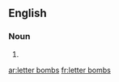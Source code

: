 {{also|letterbombs}}
==English==

===Noun===
{{head|en|noun plural form}}

# {{plural of|letter bomb|lang=en}}

[[ar:letter bombs]]
[[fr:letter bombs]]
